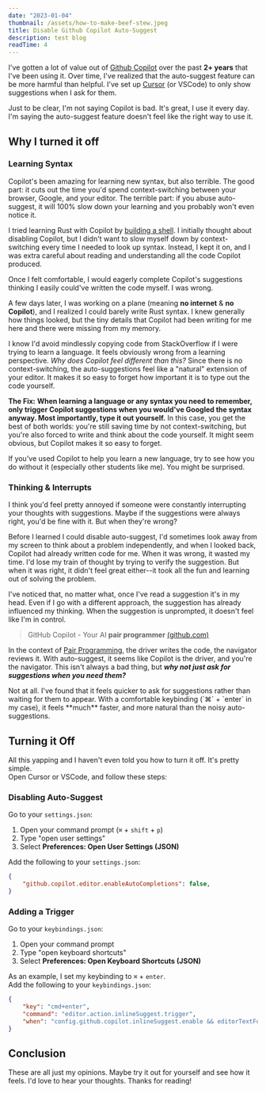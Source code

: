 ```yaml
---
date: "2023-01-04"
thumbnail: /assets/how-to-make-beef-stew.jpeg
title: Disable Github Copilot Auto-Suggest
description: test blog
readTime: 4
---
```


I've gotten a lot of value out of [Github Copilot](https://github.com/features/copilot) over the past **2+ years** that I've been using it. Over time, I've realized that the auto-suggest feature can be more harmful than helpful. I've set up [Cursor](https://cursor.sh/) (or VSCode) to only show suggestions when I ask for them.

Just to be clear, I'm not saying Copilot is bad. It's great, I use it every day. I'm saying the auto-suggest feature doesn't feel like the right way to use it.

## Why I turned it off

### Learning Syntax
Copilot's been amazing for learning new syntax, but also terrible.
The good part: it cuts out the time you'd spend context-switching between your browser, Google, and your editor. The terrible part: if you abuse auto-suggest, it will 100% slow down your learning and you probably won't even notice it.

I tried learning Rust with Copilot by [building a shell](https://github.com/rashadphil/rush). I initially thought about disabling Copilot, but I didn't want to slow myself down by context-switching every time I needed to look up syntax. Instead, I kept it on, and I was extra careful about reading and understanding all the code Copilot produced.

Once I felt comfortable, I would eagerly complete Copilot's suggestions thinking I easily could've written the code myself. I was wrong.

A few days later, I was working on a plane (meaning **no internet** & **no Copilot**), and I realized I could barely write Rust syntax. I knew generally how things looked, but the tiny details that Copilot had been writing for me here and there were missing from my memory.

I know I'd avoid mindlessly copying code from StackOverflow if I were trying to learn a language. It feels obviously wrong from a learning perspective. *Why does Copilot feel different than this?* Since there is no context-switching, the auto-suggestions feel like a "natural" extension of your editor. It makes it so easy to forget how important it is to type out the code yourself.

**The Fix:** **When learning a language or any syntax you need to remember, only trigger Copilot suggestions when you would've Googled the syntax anyway. Most importantly, type it out yourself.** In this case, you get the best of both worlds: you're still saving time by not context-switching, but you're also forced to write and think about the code yourself. It might seem obvious, but Copilot makes it so easy to forget.

<Callout title="Hmm.." icon="bulb">
If you've used Copilot to help you learn a new language, try to see how you do without it (especially other students like me). You might be surprised.
</Callout>

### Thinking & Interrupts
I think you'd feel pretty annoyed if someone were constantly interrupting your thoughts with suggestions. Maybe if the suggestions were always right, you'd be fine with it. But when they're wrong?

Before I learned I could disable auto-suggest, I'd sometimes look away from my screen to think about a problem independently, and when I looked back, Copilot had already written code for me. When it was wrong, it wasted my time. I'd lose my train of thought by trying to verify the suggestion. But when it was right, it didn't feel great either--it took all the fun and learning out of solving the problem.

I've noticed that, no matter what, once I've read a suggestion it's in my head. Even if I go with a different approach, the suggestion has already influenced my thinking. When the suggestion is unprompted, it doesn't feel like I'm in control.

> GitHub Copilot - Your AI **pair programmer** [(github.com)](https://github.com/features/copilot)

In the context of [Pair Programming](https://en.wikipedia.org/wiki/Pair_programming), the driver writes the code, the navigator reviews it. With auto-suggest, it seems like Copilot is the driver, and you're the navigator. This isn't always a bad thing, but ***why not just ask for suggestions when you need them?***

<Callout title="Isn't asking slow?" icon="question">
Not at all. I've found that it feels quicker to ask for suggestions rather than waiting for them to appear. With a comfortable keybinding (`⌘` + `enter` in my case), it feels **much** faster, and more natural than the noisy auto-suggestions.
</Callout>


## Turning it Off
All this yapping and I haven't even told you how to turn it off. It's pretty simple.\
Open Cursor or VSCode, and follow these steps:

### Disabling Auto-Suggest
Go to your `settings.json`:
1. Open your command prompt (`⌘` + `shift` + `p`)
1. Type "open user settings"
1. Select **Preferences: Open User Settings (JSON)**

Add the following to your `settings.json`:
```json title="settings.json"
{
    "github.copilot.editor.enableAutoCompletions": false,
}
```

### Adding a Trigger
Go to your `keybindings.json`:
1. Open your command prompt
1. Type "open keyboard shortcuts"
1. Select **Preferences: Open Keyboard Shortcuts (JSON)**

As an example, I set my keybinding to `⌘` + `enter`.\
Add the following to your `keybindings.json`:
```json title="keybindings.json"
{
    "key": "cmd+enter",
    "command": "editor.action.inlineSuggest.trigger",
    "when": "config.github.copilot.inlineSuggest.enable && editorTextFocus && !editorHasSelection && !inlineSuggestionsVisible"
}
```

## Conclusion
These are all just my opinions. Maybe try it out for yourself and see how it feels. I'd love to hear your thoughts. Thanks for reading!


